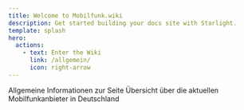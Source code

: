 ```yaml
---
title: Welcome to Mobilfunk.wiki
description: Get started building your docs site with Starlight.
template: splash
hero:
  actions:
    - text: Enter the Wiki
      link: /allgemein/
      icon: right-arrow
---
```




<CardGrid stagger>
  <CustomLinkCard title="Allgemeines" icon="pencil" href="/allgemein/">
    Allgemeine Informationen zur Seite
  </CustomLinkCard>
  <CustomLinkCard
    title="Anbieter"
    icon="setting"
    href="/providers/"
  >
    Übersicht über die aktuellen Mobilfunkanbieter in Deutschland
  </CustomLinkCard>
</CardGrid>
